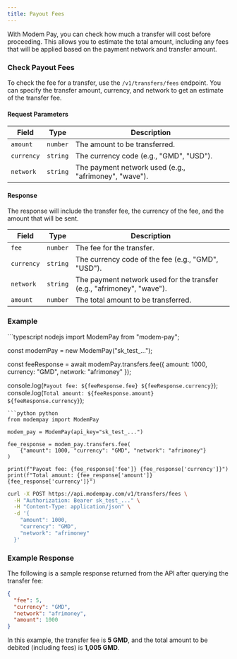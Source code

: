```yaml
---
title: Payout Fees
---
```


With Modem Pay, you can check how much a transfer will cost before proceeding. This allows you to estimate the total amount, including any fees that will be applied based on the payment network and transfer amount.

### Check Payout Fees

To check the fee for a transfer, use the `/v1/transfers/fees` endpoint. You can specify the transfer amount, currency, and network to get an estimate of the transfer fee.

#### Request Parameters

| Field        | Type   | Description                                                  |
|--------------|--------|--------------------------------------------------------------|
| `amount`     | `number` | The amount to be transferred.          |
| `currency`   | `string` | The currency code (e.g., "GMD", "USD").                      |
| `network`    | `string` | The payment network used (e.g., "afrimoney", "wave").         |

#### Response

The response will include the transfer fee, the currency of the fee, and the amount that will be sent.

| Field        | Type   | Description                                                  |
|--------------|--------|--------------------------------------------------------------|
| `fee`        | `number` | The fee for the transfer.              |
| `currency`   | `string` | The currency code of the fee (e.g., "GMD", "USD").            |
| `network`    | `string` | The payment network used for the transfer (e.g., "afrimoney", "wave"). |
| `amount`     | `number` | The total amount to be transferred.        |

### Example

<CodeGroup>
```typescript nodejs
import ModemPay from "modem-pay";

const modemPay = new ModemPay("sk_test_...");

const feeResponse = await modemPay.transfers.fee({
  amount: 1000,
  currency: "GMD",
  network: "afrimoney"
});

console.log(`Payout fee: ${feeResponse.fee} ${feeResponse.currency}`);
console.log(`Total amount: ${feeResponse.amount} ${feeResponse.currency}`);
```
```python python
from modempay import ModemPay

modem_pay = ModemPay(api_key="sk_test_...")

fee_response = modem_pay.transfers.fee(
    {"amount": 1000, "currency": "GMD", "network": "afrimoney"}
)

print(f"Payout fee: {fee_response['fee']} {fee_response['currency']}")
print(f"Total amount: {fee_response['amount']} {fee_response['currency']}")
```
```bash cURL
curl -X POST https://api.modempay.com/v1/transfers/fees \
  -H "Authorization: Bearer sk_test_..." \
  -H "Content-Type: application/json" \
  -d '{
    "amount": 1000,
    "currency": "GMD",
    "network": "afrimoney"
  }'
```
</CodeGroup>


### Example Response

The following is a sample response returned from the API after querying the transfer fee:

```json
{
  "fee": 5,
  "currency": "GMD",
  "network": "afrimoney",
  "amount": 1000
}
```

In this example, the transfer fee is **5 GMD**, and the total amount to be debited (including fees) is **1,005 GMD**.

